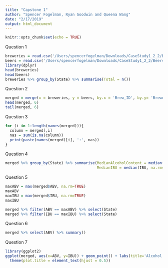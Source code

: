 ```yaml
---
title: "Capstone 1"
author: "Spencer Fogelman, Ryan Goodwin and Queena Wang"
date: "2/17/2019"
output: html_document
---
```


```r
knitr::opts_chunk$set(echo = TRUE)
```

Question 1

```r
breweries = read.csv('/Users/spencerfogelman/Downloads/CaseStudy1_2_2/Breweries.csv', stringsAsFactors = FALSE)
beers = read.csv('/Users/spencerfogelman/Downloads/CaseStudy1_2_2/Beers.csv', stringsAsFactors = FALSE)
library(dplyr)
head(breweries)
head(beers)
breweries %>% group_by(State) %>% summarise(Total = n()) 
```

Question 2

```r
merged = merge(x = breweries, y = beers, by.x = 'Brew_ID', by.y= 'Brewery_id', all = TRUE)
head(merged, 6)
tail(merged, 6)
```

Question 3

```r
for (i in 1:length(names(merged))){
  column = merged[,i]
  nas = sum(is.na(column))
  print(paste(names(merged)[i], ':', nas))
}
```


Question 4

```r
merged %>% group_by(State) %>% summarise(MedianAlcoholContent = median(ABV, na.rm=TRUE),
                                         MedianIBU = median(IBU, na.rm=TRUE))

```

Question 5

```r
maxABV = max(merged$ABV, na.rm=TRUE)
maxABV
maxIBU = max(merged$IBU, na.rm=TRUE)
maxIBU

merged %>% filter(ABV == maxABV) %>% select(State)
merged %>% filter(IBU == maxIBU) %>% select(State)
```

Question 6

```r
merged %>% select(ABV) %>% summary()
```


Question 7

```r
library(ggplot2)
ggplot(merged, aes(x=ABV, y=IBU)) + geom_point() + labs(title='Alcohol Content vs Bitterness') +
  theme(plot.title = element_text(hjust = 0.5))

```

